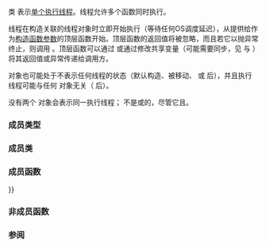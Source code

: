 {{cpp/title|thread}}
{{cpp/thread/thread/navbar}}
{{ddcl | header=thread | since=c++11 |
class thread;
}}

类 {{tt|thread}} 表示[[enwiki:Thread_(computing)|单个执行线程]]。线程允许多个函数同时执行。

线程在构造关联的线程对象时立即开始执行（等待任何OS调度延迟），从提供给作为[[cpp/thread/thread/thread|构造函数参数]]的顶层函数开始。顶层函数的返回值将被忽略，而且若它以抛异常终止，则调用 {{lc|std::terminate}}。顶层函数可以通过 {{lc|std::promise}} 或通过修改共享变量（可能需要同步，见 {{lc|std::mutex}} 与 {{lc|std::atomic}} ）将其返回值或异常传递给调用方。

{{tt|std::thread}} 对象也可能处于不表示任何线程的状态（默认构造、被移动、{{lc|detach}} 或 {{lc|join}} 后），并且执行线程可能与任何 {{tt|thread}} 对象无关（{{lc|detach}} 后）。

没有两个 {{tt|std::thread}} 对象会表示同一执行线程；{{tt|std::thread}} 不是{{named req|CopyConstructible}}或{{named req|CopyAssignable}}的，尽管它{{named req|MoveConstructible}}且{{named req|MoveAssignable}}。

===成员类型===
{{dsc begin}}
{{dsc hitem|成员类型|定义}}
{{dsc inc|cpp/thread/dsc native_handle_type|thread}}
{{dsc end}}

===成员类===
{{dsc begin}}
{{dsc inc|cpp/thread/thread/dsc id}}
{{dsc end}}

===成员函数===
{{dsc begin}}
{{dsc inc|cpp/thread/thread/dsc constructor}}
{{dsc inc|cpp/thread/thread/dsc destructor}}
{{dsc inc|cpp/thread/thread/dsc operator{{=}}}}

{{dsc h2|观察器}}
{{dsc inc|cpp/thread/thread/dsc joinable|thread}}
{{dsc inc|cpp/thread/thread/dsc get_id|thread}}
{{dsc inc|cpp/thread/thread/dsc native_handle|thread}}
{{dsc inc|cpp/thread/thread/dsc hardware_concurrency|thread}}

{{dsc h2|操作}}
{{dsc inc|cpp/thread/thread/dsc join|thread}}
{{dsc inc|cpp/thread/thread/dsc detach|thread}}
{{dsc inc|cpp/thread/thread/dsc swap|thread}}
{{dsc end}}

===非成员函数===
{{dsc begin}}
{{dsc inc|cpp/thread/thread/dsc swap2|thread}}
{{dsc end}}

===参阅===
{{dsc begin}}
{{dsc inc|cpp/thread/dsc jthread}}
{{dsc end}}

{{langlinks|de|en|es|fr|it|ja|pt|ru}}